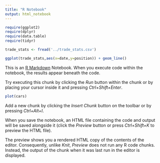 ---
title: "R Notebook"
output: html_notebook
---

```{r}
require(ggplot2)
require(dplyr)
require(data.table)
require(tidyr)
```


```{r}
trade_stats <- fread('../trade_stats.csv')

ggplot(trade_stats,aes(x=date,y=position)) + geom_line()

```




This is an [R Markdown](http://rmarkdown.rstudio.com) Notebook. When you execute code within the notebook, the results appear beneath the code. 

Try executing this chunk by clicking the *Run* button within the chunk or by placing your cursor inside it and pressing *Ctrl+Shift+Enter*. 

```{r}
plot(cars)
```

Add a new chunk by clicking the *Insert Chunk* button on the toolbar or by pressing *Ctrl+Alt+I*.

When you save the notebook, an HTML file containing the code and output will be saved alongside it (click the *Preview* button or press *Ctrl+Shift+K* to preview the HTML file).

The preview shows you a rendered HTML copy of the contents of the editor. Consequently, unlike *Knit*, *Preview* does not run any R code chunks. Instead, the output of the chunk when it was last run in the editor is displayed.
